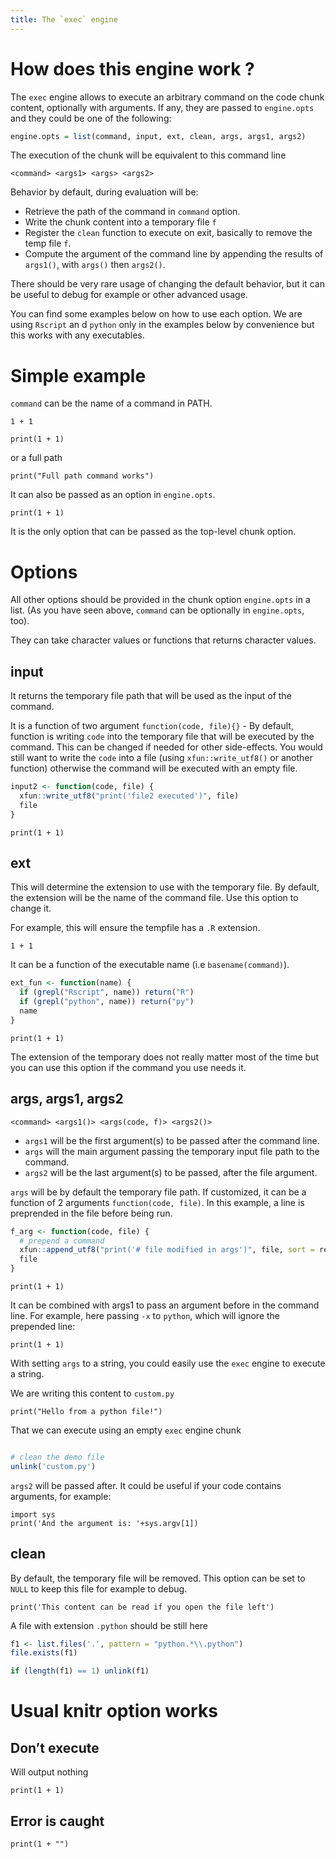 ```yaml
---
title: The `exec` engine
---
```


# How does this engine work ?

The `exec` engine allows to execute an arbitrary command on the code chunk
content, optionally with arguments. If any, they are passed to `engine.opts` and
they could be one of the following:

``` r
engine.opts = list(command, input, ext, clean, args, args1, args2)
```

The execution of the chunk will be equivalent to this command line

    <command> <args1> <args> <args2>

Behavior by default, during evaluation will be:

-   Retrieve the path of the command in `command` option.
-   Write the chunk content into a temporary file `f`
-   Register the `clean` function to execute on exit, basically to remove the
    temp file `f`.
-   Compute the argument of the command line by appending the results of
    `args1()`, with `args()` then `args2()`.

There should be very rare usage of changing the default behavior, but it can be
useful to debug for example or other advanced usage.

You can find some examples below on how to use each option. We are using
`Rscript` an d `python` only in the examples below by convenience but this works
with any executables.

# Simple example

`command` can be the name of a command in PATH.

```exec
1 + 1
```

```exec
print(1 + 1)
```

or a full path

```exec
print("Full path command works")
```

It can also be passed as an option in `engine.opts`.

```exec
print(1 + 1)
```

It is the only option that can be passed as the top-level chunk option.

# Options

All other options should be provided in the chunk option `engine.opts` in a
list. (As you have seen above, `command` can be optionally in `engine.opts`,
too).

They can take character values or functions that returns character values.

## input

It returns the temporary file path that will be used as the input of the
command.

It is a function of two argument `function(code, file){}` - By default, function
is writing `code` into the temporary file that will be executed by the command.
This can be changed if needed for other side-effects. You would still want to
write the `code` into a file (using `xfun::write_utf8()` or another function)
otherwise the command will be executed with an empty file.

```r
input2 <- function(code, file) {
  xfun::write_utf8("print('file2 executed')", file)
  file
}
```

```exec
print(1 + 1)
```

## ext

This will determine the extension to use with the temporary file. By default,
the extension will be the name of the command file. Use this option to change
it.

For example, this will ensure the tempfile has a `.R` extension.

```exec
1 + 1
```

It can be a function of the executable name (i.e `basename(command)`).

```r
ext_fun <- function(name) {
  if (grepl("Rscript", name)) return("R")
  if (grepl("python", name)) return("py")
  name
}
```

```exec
print(1 + 1)
```

The extension of the temporary does not really matter most of the time but you
can use this option if the command you use needs it.

## args, args1, args2

    <command> <args1()> <args(code, f)> <args2()>

-   `args1` will be the first argument(s) to be passed after the command line.
-   `args` will the main argument passing the temporary input file path to the
    command.
-   `args2` will be the last argument(s) to be passed, after the file argument.

`args` will be by default the temporary file path. If customized, it can be a
function of 2 arguments `function(code, file)`. In this example, a line is
preprended in the file before being run.

```r
f_arg <- function(code, file) {
  # prepend a command
  xfun::append_utf8("print('# file modified in args')", file, sort = rev)
  file
}
```

```exec
print(1 + 1)
```

It can be combined with args1 to pass an argument before in the command line.
For example, here passing `-x` to `python`, which will ignore the prepended
line:

```exec
print(1 + 1)
```

With setting `args` to a string, you could easily use the `exec` engine to
execute a string.

We are writing this content to `custom.py`

```cat
print("Hello from a python file!")
```

That we can execute using an empty `exec` engine chunk

```exec
```

```r
# clean the demo file
unlink('custom.py')
```

`args2` will be passed after. It could be useful if your code contains
arguments, for example:

```exec
import sys
print('And the argument is: '+sys.argv[1])
```

## clean

By default, the temporary file will be removed. This option can be set to `NULL`
to keep this file for example to debug.

```exec
print('This content can be read if you open the file left')
```

A file with extension `.python` should be still here

```r
f1 <- list.files('.', pattern = "python.*\\.python")
file.exists(f1)
```

```r
if (length(f1) == 1) unlink(f1)
```

# Usual knitr option works

## Don't execute

Will output nothing

```exec
print(1 + 1)
```

## Error is caught

```exec
print(1 + "")
```
